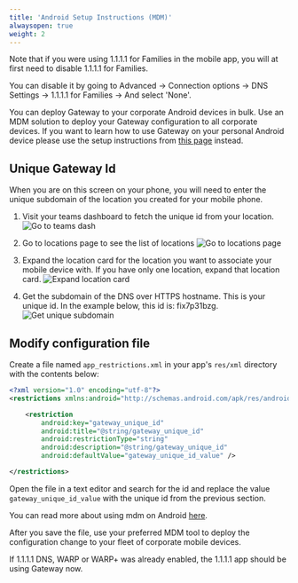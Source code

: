 ```yaml
---
title: 'Android Setup Instructions (MDM)'
alwaysopen: true
weight: 2
---
```



<Notice>Note that if you were using 1.1.1.1 for Families in the mobile app, you will at first need to disable 1.1.1.1 for Families.

You can disable it by going to Advanced -> Connection options -> DNS Settings -> 1.1.1.1 for Families -> And select 'None'.

</Notice>

You can deploy Gateway to your corporate Android devices in bulk. Use an MDM solution to deploy your Gateway configuration to all corporate devices. If you want to learn how to use Gateway on your personal Android device please use the setup instructions from [this page](../manual/) instead.

## Unique Gateway Id

When you are on this screen on your phone, you will need to enter the unique subdomain of the location you created for your mobile phone.

1. Visit your teams dashboard to fetch the unique id from your location.
   ![Go to teams dash](/media/go-to-teams-dashboard.png)

2. Go to locations page to see the list of locations
   ![Go to locations page](/media/go-to-locations-page.png)

3. Expand the location card for the location you want to associate your mobile device with. If you have only one location, expand that location card.
   ![Expand location card](/media/expand-location-card.png)

4. Get the subdomain of the DNS over HTTPS hostname. This is your unique id. In the example below, this id is: fix7p31bzg.
   ![Get unique subdomain](/media/unique-gateway-id.png)

## Modify configuration file

Create a file named `app_restrictions.xml` in your app's `res/xml` directory with the contents below:

```xml
<?xml version="1.0" encoding="utf-8"?>
<restrictions xmlns:android="http://schemas.android.com/apk/res/android">

    <restriction
        android:key="gateway_unique_id"
        android:title="@string/gateway_unique_id"
        android:restrictionType="string"
        android:description="@string/gateway_unique_id"
        android:defaultValue="gateway_unique_id_value" />

</restrictions>
```

Open the file in a text editor and search for the id and replace the value `gateway_unique_id_value` with the unique id from the previous section.

You can read more about using mdm on Android [here](https://developer.android.com/work/managed-configurations).

After you save the file, use your preferred MDM tool to deploy the configuration change to your fleet of corporate mobile devices.

If 1.1.1.1 DNS, WARP or WARP+ was already enabled, the 1.1.1.1 app should be using Gateway now.
